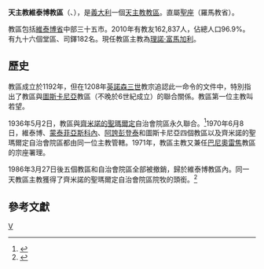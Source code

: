 {{Infobox Roman Catholic diocese
|name= 維泰博
|jurisdiction=教區
|latin = Dioecesis Viterbiensis
|image = Duomo (Viterbo) - Esterno.jpg
|caption = 聖老楞佐主教座堂
|location = [[義大利|義大利]]
|territory = [[維泰博省|維泰博省]]
|population = 162,837
|rite = [[罗马礼|罗马礼]]
|patron = 櫟樹聖母、[[維泰博的聖羅薩|維泰博的聖羅薩]]
|province = 羅馬
|established =1192年
|cathedral = [[聖老楞佐主教座堂_(維泰博)|聖老楞佐主教座堂]]
|co-cathedral = 
|leadership = 主教
|website = [http://www.diocesiviterbo.it/ 官方網頁]
|pope = 
|patriarch= 
|metropolitan = 
|ordinary = 理諾·富馬加利
|coadjutor archbishop =
|coadjutor bishop =
|auxiliary =
|emeritus =
}}

'''天主教維泰博教區'''（{{lang-la|Dioecesis Viterbiensis}}、{{lang-it|Diocesi di Viterbo}}），是[[義大利|義大利]]一個[[天主教|天主教]][[教區|教區]]。直屬[[聖座|聖座]]（羅馬教省）。

教區包括[[維泰博省|維泰博省]]中部三十五市。2010年有教友162,837人，佔總人口96.9%。有九十六個堂區、司鐸182名。現任教區主教為[[理諾·富馬加利|理諾·富馬加利]]。
==歷史==
教區成立於1192年，但在1208年[[英諾森三世|英諾森三世]]教宗追認此一命令的文件中，特別指出了教區與[[圖斯卡尼亞|圖斯卡尼亞]]教區（不晚於6世紀成立）的聯合關係。教區第一位主教叫若望。

1936年5月2日，教區與[[齊米諾的聖瑪爾定|齊米諾的聖瑪爾定]]自治會院區永久聯合。<ref>{{cite journal
|journal=[[宗座公報|宗座公報]]
|publisher=梵蒂岡出版社
|date=1936年
|volume=28
|title=''Ad maius christiani''
|page=394
|url=http://www.vatican.va/archive/aas/documents/AAS%2028%20%5B1936%5D%20-%20ocr.pdf
|access-date=2014-09-15
|archive-date=2019-07-29
|archive-url=https://web.archive.org/web/20190729183900/http://www.vatican.va/archive/aas/documents/AAS%2028%20%5B1936%5D%20-%20ocr.pdf
|dead-url=no
}}</ref>1970年6月8日，維泰博、[[蒙泰菲亞斯科內|蒙泰菲亞斯科內]]、[[阿誇彭登泰|阿誇彭登泰]]和圖斯卡尼亞四個教區以及齊米諾的聖瑪爾定自治會院區都由同一位主教管轄。1971年，教區主教又兼任[[巴尼奧雷焦|巴尼奧雷焦]]教區的宗座署理。

1986年3月27日後五個教區和自治會院區全部被撤銷，歸於維泰博教區內。同一天教區主教獲得了齊米諾的聖瑪爾定自治會院區院牧的頭銜。<ref>{{Cite web |url=http://www.vatican.va/holy_father/john_paul_ii/apost_constitutions/documents/hf_jp-ii_apc_19860327_viterbiensis_lt.html |title=合併的宗座憲令 |accessdate=2014-09-15 |archive-date=2014-04-08 |archive-url=https://web.archive.org/web/20140408123320/http://www.vatican.va/holy_father/john_paul_ii/apost_constitutions/documents/hf_jp-ii_apc_19860327_viterbiensis_lt.html |dead-url=no }}</ref>
==參考文獻==
{{reflist}}

[[Category:義大利天主教教區|V]]
{{意大利天主教教區}}